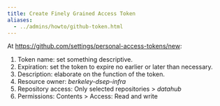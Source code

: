 ```yaml
---
title: Create Finely Grained Access Token
aliases:
  - ../admins/howto/github-token.html
---
```


At <https://github.com/settings/personal-access-tokens/new>:

1.  Token name: set something descriptive.
2.  Expiration: set the token to expire no earlier or later than
    necessary.
3.  Description: elaborate on the function of the token.
4.  Resource owner: *berkeley-dsep-infra*
5.  Repository access: Only selected repositories > *datahub*
6.  Permissions: Contents > Access: Read and write
